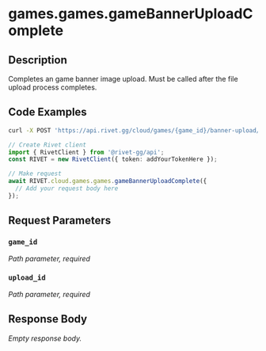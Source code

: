 

# games.games.gameBannerUploadComplete

## Description

Completes an game banner image upload. Must be called after the file upload process completes.


## Code Examples

<CodeGroup title='Request' tag='POST' label='https://api.rivet.gg/cloud/games/{game_id}/banner-upload/{upload_id}/complete'>

```bash {{ "title": "cURL" }}
curl -X POST 'https://api.rivet.gg/cloud/games/{game_id}/banner-upload/{upload_id}/complete'
```

```ts
// Create Rivet client
import { RivetClient } from '@rivet-gg/api';
const RIVET = new RivetClient({ token: addYourTokenHere });

// Make request
await RIVET.cloud.games.games.gameBannerUploadComplete({
  // Add your request body here
});
```

</CodeGroup>


## Request Parameters


### `game_id`

_Path parameter, required_





### `upload_id`

_Path parameter, required_





## Response Body

_Empty response body._

